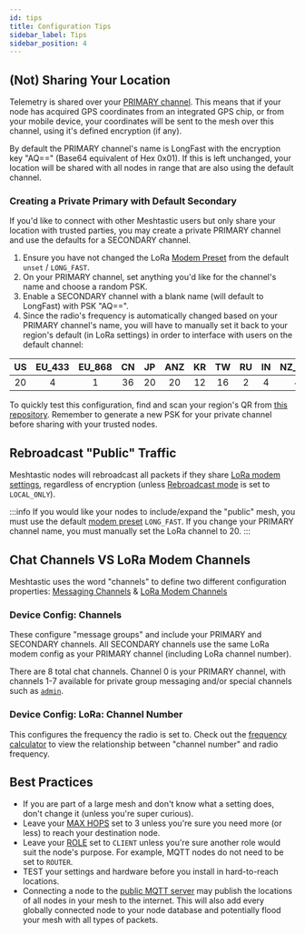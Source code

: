 ```yaml
---
id: tips
title: Configuration Tips
sidebar_label: Tips
sidebar_position: 4
---
```



## (Not) Sharing Your Location

Telemetry is shared over your [PRIMARY channel](/docs/configuration/radio/channels#role).  This means that if your node has acquired GPS coordinates from an integrated GPS chip, or from your mobile device, your coordinates will be sent to the mesh over this channel, using it's defined encryption (if any).

By default the PRIMARY channel's name is LongFast with the encryption key "AQ==" (Base64 equivalent of Hex 0x01).  If this is left unchanged, your location will be shared with all nodes in range that are also using the default channel.

### Creating a Private Primary with Default Secondary

If you'd like to connect with other Meshtastic users but only share your location with trusted parties, you may create a private PRIMARY channel and use the defaults for a SECONDARY channel.

1. Ensure you have not changed the LoRa [Modem Preset](/docs/configuration/radio/lora#modem-preset) from the default `unset` / `LONG_FAST`.
2. On your PRIMARY channel, set anything you'd like for the channel's name and choose a random PSK.
3. Enable a SECONDARY channel with a blank name (will default to LongFast) with PSK "AQ==".
4. Since the radio's frequency is automatically changed based on your PRIMARY channel's name, you will have to manually set it back to your region's default (in LoRa settings) in order to interface with users on the default channel:

|  US  | EU_433 | EU_868 |  CN  |  JP | ANZ  |  KR  |  TW  |  RU  |  IN  | NZ_865 |  TH  | LORA_24 | UA_43 | UA_868 |
| :--: | :----: | :----: | :--: | :-: | :--: | :--: | :--: | :--: | :--: | :----: | :--: | :-----: | :---: | :----: |
|  20  |    4   |    1   |  36  |  20 |  20  |  12  |  16  |  2   |   4  |    4   |  16  |    6    |   6   |    2   |

To quickly test this configuration, find and scan your region's QR from [this repository](https://github.com/meshtastic/meshtastic/tree/master/static/img/configuration/qr-private-primary-example/). Remember to generate a new PSK for your private channel before sharing with your trusted nodes.

## Rebroadcast "Public" Traffic

Meshtastic nodes will rebroadcast all packets if they share [LoRa modem settings](/docs/configuration/radio/lora#lora-config-values), regardless of encryption (unless [Rebroadcast mode](/docs/configuration/radio/device#rebroadcast-mode) is set to `LOCAL_ONLY`).

:::info
 If you would like your nodes to include/expand the "public" mesh, you must use the default [modem preset](/docs/configuration/radio/lora#modem-preset) `LONG_FAST`.  If you change your PRIMARY channel name, you must manually set the LoRa channel to 20.
:::

## Chat Channels VS LoRa Modem Channels

Meshtastic uses the word "channels" to define two different configuration properties: [Messaging Channels](/docs/configuration/radio/channels) & [LoRa Modem Channels](/docs/configuration/radio/lora#channel-number)

### Device Config: Channels

These configure "message groups" and include your PRIMARY and SECONDARY channels.  All SECONDARY channels use the same LoRa modem config as your PRIMARY channel (including LoRa channel number).

There are 8 total chat channels.  Channel 0 is your PRIMARY channel, with channels 1-7 available for private group messaging and/or special channels such as [`admin`](/docs/configuration/remote-admin).

### Device Config: LoRa: Channel Number

This configures the frequency the radio is set to.  Check out the [frequency calculator](/docs/overview/radio-settings#channel-frequency-calculator) to view the relationship between "channel number" and radio frequency.

## Best Practices
- If you are part of a large mesh and don't know what a setting does, don't change it (unless you're super curious).
- Leave your [MAX HOPS](/docs/configuration/radio/lora#max-hops) set to 3 unless you're sure you need more (or less) to reach your destination node.
- Leave your [ROLE](/docs/configuration/radio/device#role) set to `CLIENT` unless you're sure another role would suit the node's purpose.  For example, MQTT nodes do not need to be set to `ROUTER`.
- TEST your settings and hardware before you install in hard-to-reach locations.
- Connecting a node to the [public MQTT server](http://localhost:3000/docs/configuration/module/mqtt#connect-to-the-default-public-server) may publish the locations of all nodes in your mesh to the internet.  This will also add every globally connected node to your node database and potentially flood your mesh with all types of packets.